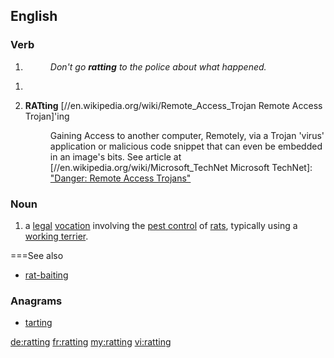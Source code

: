 ==English==

===Verb===
{{head|en}}

# {{present participle of|rat|lang=en}} 
#: ''Don't go '''ratting''' to the police about what happened.''

#<li value="2"> '''RATting''' [//en.wikipedia.org/wiki/Remote_Access_Trojan Remote Access Trojan]'ing
#: Gaining Access to another computer, Remotely, via a Trojan 'virus' application or  malicious code snippet that can even be embedded in an image's bits. See article at [//en.wikipedia.org/wiki/Microsoft_TechNet Microsoft TechNet]: [http://technet.microsoft.com/en-us/library/dd632947.aspx "Danger: Remote Access Trojans"]

===Noun===
{{en-noun|-}}

# a [[legal]] [[vocation]] involving the [[pest control]] of [[rats]], typically using a [[working terrier]].

===See also
*[[rat-baiting]]

===Anagrams===
* [[tarting#English|tarting]]

[[de:ratting]]
[[fr:ratting]]
[[my:ratting]]
[[vi:ratting]]